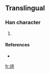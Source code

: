 ==Translingual==

===Han character===
{{Han char|rn=10|rad=儿|as=09|sn=11|four=|canj=一山一尸人 (MUMSO)}}

# {{defn|Han}}

====References====
* {{Han ref|kx=0125.201|dkj=|dj=|hdz=|uh=34AE|ud=13486|bh=|bd=}}

[[fr:㒮]]